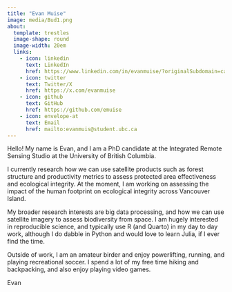 ```yaml
---
title: "Evan Muise"
image: media/Bud1.png
about:
  template: trestles
  image-shape: round
  image-width: 20em
  links: 
    - icon: linkedin
      text: LinkedIn
      href: https://www.linkedin.com/in/evanmuise/?originalSubdomain=ca
    - icon: twitter
      text: Twitter/X
      href: https://x.com/evanmuise
    - icon: github
      text: GitHub
      href: https://github.com/emuise
    - icon: envelope-at
      text: Email
      href: mailto:evanmuis@student.ubc.ca
---
```


Hello! My name is Evan, and I am a PhD candidate at the Integrated Remote Sensing Studio at the University of British Columbia.

I currently research how we can use satellite products such as forest structure and productivity metrics to assess protected area effectiveness and ecological integrity. At the moment, I am working on assessing the impact of the human footprint on ecological integrity across Vancouver Island.

My broader research interests are big data processing, and how we can use satellite imagery to assess biodiversity from space. I am hugely interested in reproducible science, and typically use R (and Quarto) in my day to day work, although I do dabble in Python and would love to learn Julia, if I ever find the time.

Outside of work, I am an amateur birder and enjoy powerlifting, running, and playing recreational soccer. I spend a lot of my free time hiking and backpacking, and also enjoy playing video games.

Evan
